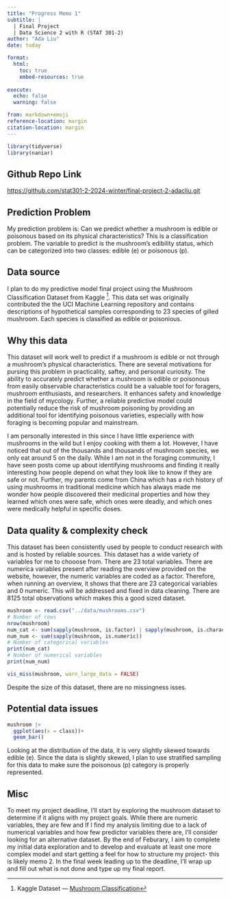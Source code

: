 ```yaml
---
title: "Progress Memo 1"
subtitle: |
  | Final Project 
  | Data Science 2 with R (STAT 301-2)
author: "Ada Liu"
date: today

format:
  html:
    toc: true
    embed-resources: true
    
execute:
  echo: false
  warning: false

from: markdown+emoji 
reference-location: margin
citation-location: margin
---
```


```r
library(tidyverse)
library(naniar)
```

::: {.callout-tip icon=false}

## Github Repo Link

[https://github.com/stat301-2-2024-winter/final-project-2-adacliu.git](https://github.com/stat301-2-2024-winter/final-project-2-adacliu.git)

:::

## Prediction Problem

My prediction problem is: Can we predict whether a mushroom is edible or poisonous based on its physical characteristics? This is a classification problem. The variable to predict is the mushroom's edibility status, which can be categorized into two classes: edible (e) or poisonous (p).

## Data source

I plan to do my predictive model final project using the Mushroom Classification Dataset from Kaggle
^[Kaggle Dataset --- [Mushroom Classification](https://www.kaggle.com/datasets/uciml/mushroom-classification?resource=download)]. This data set was originally contributed the the UCI Machine Learning repository and contains descriptions of hypothetical samples corresponding to 23 species of gilled mushroom. Each species is classified as edible or poisonious.


## Why this data

This dataset will work well to predict if a mushroom is edible or not through a mushroom's physical characteristics. There are several motivations for pursing this problem in practicality, saftey, and personal curiosity. The ability to accurately predict whether a mushroom is edible or poisonous from easily observable characteristics could be a valuable tool for foragers, mushroom enthusiasts, and researchers. It enhances safety and knowledge in the field of mycology. Further, a reliable predictive model could potentially reduce the risk of mushroom poisoning by providing an additional tool for identifying poisonous varieties, especially with how foraging is becoming popular and mainstream.

I am personally interested in this since I have little experience with mushrooms in the wild but I enjoy cooking with them a lot. However, I have noticed that out of the thousands and thousands of mushroom species, we only eat around 5 on the daily. While I am not in the foraging community, I have seen posts come up about identifying mushrooms and finding it really interesting how people depend on what they look like to know if they are safe or not. Further, my parents come from China which has a rich history of using mushrooms in traditional medicine which has always made me wonder how people discovered their medicinal properties and how they learned which ones were safe, which ones were deadly, and which ones were medically helpful in specific doses.

## Data quality & complexity check

This dataset has been consistently used by people to conduct research with and is hosted by reliable sources. This dataset has a wide variety of variables for me to chooose from. There are 23 total variables. There are numerica variables present after reading the overview provided on the website, however, the numeric variables are coded as a factor. Therefore, when running an overview, it shows that there are 23 categorical variables and 0 numeric. This will be addressed and fixed in data cleaning. There are 8125 total observations which makes this a good sized dataset.

```r
mushroom <- read.csv("../data/mushrooms.csv")
# Number of rows
nrow(mushroom)
num_cat <- sum(sapply(mushroom, is.factor) | sapply(mushroom, is.character))
num_num <- sum(sapply(mushroom, is.numeric))
# Number of categorical variables
print(num_cat)
# Number of numerical variables
print(num_num)

vis_miss(mushroom, warn_large_data = FALSE)
```
Despite the size of this dataset, there are no missingness isses.

## Potential data issues
```r
mushroom |>
  ggplot(aes(x = class))+
  geom_bar()
```
Looking at the distribution of the data, it is very slightly skewed towards edible (e). Since the data is slightly skewed, I plan to use stratified sampling for this data to make sure the poisonous (p) category is properly represented.

## Misc

To meet my project deadline, I'll start by exploring the mushroom dataset to determine if it aligns with my project goals. While there are numeric variables, they are few and If I find my analysis limiting due to a lack of numerical variables and how few predictor variables there are, I'll consider looking for an alternative dataset. By the end of Feburary, I aim to complete my initial data exploration and to develop and evaluate at least one more complex model and start getting a feel for how to structure my project- this is likely memo 2. In the final week leading up to the deadline, I'll wrap up and fill out what is not done and type up my final report.

